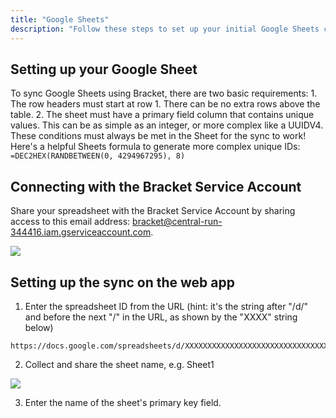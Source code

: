 ```yaml
---
title: "Google Sheets"
description: "Follow these steps to set up your initial Google Sheets connection with Bracket"
---
```


## Setting up your Google Sheet

To sync Google Sheets using Bracket, there are two basic requirements:
    1. The row headers must start at row 1. There can be no extra rows above the table.
    2. The sheet must have a primary field column that contains unique values. This can be as simple as an integer, or more complex like a UUIDV4.
    <Warning>These conditions must always be met in the Sheet for the sync to work!</Warning>
    <Tip>Here's a helpful Sheets formula to generate more complex unique IDs: `=DEC2HEX(RANDBETWEEN(0, 4294967295), 8)`</Tip>


## Connecting with the Bracket Service Account

Share your spreadsheet with the Bracket Service Account by sharing access to this email address: bracket@central-run-344416.iam.gserviceaccount.com.

<Example>
    <img class="rounded-md w-6/12" src="/img/gsheets-1.png" />
</Example>

## Setting up the sync on the web app

1. Enter the spreadsheet ID from the URL (hint: it's the string after "/d/" and before the next "/" in the URL, as shown by the "XXXX" string below)

```shell Spresheet Link Example
https://docs.google.com/spreadsheets/d/XXXXXXXXXXXXXXXXXXXXXXXXXXXXXXXXXXXXXXXXXXXX/edit#gid=0
```

2. Collect and share the sheet name, e.g. Sheet1

<Example>
    <img class="rounded-md w-full" src="/img/gsheets-2.png" />
</Example>

3. Enter the name of the sheet's primary key field. 